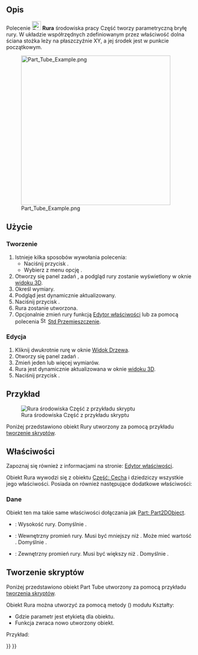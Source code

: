 <languages/>

{{Docnav/pl
|[[Part_Torus/pl|Torus]]
|[[Part_Primitives/pl|Utwórz geometrie pierwotne]]
|[[Part_Workbench/pl|środowisko pracy Część]]
|IconL=Part_Torus.svg
|IconR=Part_Primitives.svg
|IconC=Workbench_Part.svg
}}

{{GuiCommand/pl
|Name=Part Tube
|Name/pl=Część: Rura
|MenuLocation=Część → Bryła pierwotna → Utwórz rurę
|Workbenches=[[Part_Workbench/pl|Część]]
|Version=0.19
|SeeAlso=[[Part_Primitives/pl|Utwórz geometrie pierwotne]]
}}

<span id="Description"></span>
==Opis==

Polecenie [[Image:Part_Tube.svg|24px]] '''Rura''' środowiska pracy Część tworzy parametryczną bryłę rury. W układzie współrzędnych zdefiniowanym przez właściwość {{PropertyData|Umiejscowienie}} dolna ściana stożka leży na płaszczyźnie XY, a jej środek jest w punkcie początkowym.

[[Image:Part_Tube_Example.png|400px]]

<span id="Usage"></span>
==Użycie==

<span id="Create"></span>
===Tworzenie===

# Istnieje kilka sposobów wywołania polecenia:
#* Naciśnij przycisk {{Button|[[Image:Part_Tube.svg|16px]] '''Utwórz rurę'''}}.
#* Wybierz z menu opcję {{MenuCommand|Część → Bryła pierwotna → [[Image:Part_Tube.svg|16px]] Utwórz rurę}}.
# Otworzy się panel zadań {{MenuCommand|Rura}}, a podgląd rury zostanie wyświetlony w oknie [[3D_view/pl|widoku 3D]].
# Określ wymiary.
# Podgląd jest dynamicznie aktualizowany.
# Naciśnij przycisk {{Button|OK}}.
# Rura zostanie utworzona.
# Opcjonalnie zmień {{PropertyData|Umiejscowienie}} rury funkcją [[Property_editor/pl|Edytor właściwości]] lub za pomocą polecenia [[Image:Std_TransformManip.svg|16px]] [[Std_TransformManip/pl|Std Przemieszczenie]].

<span id="Edit"></span>
===Edycja===

# Kliknij dwukrotnie rurę w oknie [[Tree_view/pl|Widok Drzewa]].
# Otworzy się panel zadań {{MenuCommand|Rura}}.
# Zmień jeden lub więcej wymiarów.
# Rura jest dynamicznie aktualizowana w oknie [[3D_view/pl|widoku 3D]].
# Naciśnij przycisk {{Button|OK}}.

<span id="Example"></span>
==Przykład==

[[Image:Part_Tube_Scripting_Example.png|thumb|Rura środowiska Część z przykładu skryptu]]

Poniżej przedstawiono obiekt Rury utworzony za pomocą przykładu [[#Tworzenie_skryptów|tworzenie skryptów]].

<span id="Properties"></span>
==Właściwości==

Zapoznaj się również z informacjami na stronie: [[Property_editor/pl|Edytor właściwości]].

Obiekt Rura wywodzi się z obiektu [[Part_Feature/pl|Część: Cecha]] i dziedziczy wszystkie jego właściwości. Posiada on również następujące dodatkowe właściwości:

<span id="Data"></span>
===Dane===

{{TitleProperty|Dołączenie}}

Obiekt ten ma takie same właściwości dołączania jak [[Part_Part2DObject/pl#Dane|Part: Part2DObject]].

{{TitleProperty|Rura}}

* {{PropertyData|Wysokość|Length}}: Wysokość rury. Domyślnie {{Value|10mm}}.
* {{PropertyData|Promień wewnętrzny|Length}}: Wewnętrzny promień rury. Musi być mniejszy niż {{PropertyData|Promień zewnętrzny}}. Może mieć wartość {{Value|0}}. Domyślnie {{Value|2mm}}.
* {{PropertyData|Promień zewnętrzny|Length}}: Zewnętrzny promień rury. Musi być większy niż {{PropertyData|Promień wewnętrzny}}. Domyślnie {{Value|5mm}}.

<span id="Scripting"></span>
==Tworzenie skryptów==

Poniżej przedstawiono obiekt Part Tube utworzony za pomocą przykładu [[#Tworzenie_skryptów|tworzenia skryptów]].

Obiekt Rura można utworzyć za pomocą metody {{Incode|addTube()}} ({{Version/pl|0.20}}) modułu Kształty:

{{Code|code=
tube = Shapes.addTube(FreeCAD.ActiveDocument, "myTube")
}}

* Gdzie parametr {{Incode|"myTube"}} jest etykietą dla obiektu.
* Funkcja zwraca nowo utworzony obiekt.

Przykład:

{{Code|code=
import FreeCAD as App
from BasicShapes import Shapes

doc = App.activeDocument()

tube = Shapes.addTube(FreeCAD.ActiveDocument, "myTube")
tube.Height = 20
tube.InnerRadius = 2
tube.OuterRadius = 3
tube.Placement = App.Placement(App.Vector(2, 4, 5), App.Rotation(60, 60, 30))

doc.recompute()
}}


{{Docnav/pl
|[[Part_Torus/pl|Torus]]
|[[Part_Primitives/pl|Utwórz geometrie pierwotne]]
|[[Part_Workbench/pl|środowisko pracy Część]]
|IconL=Part_Torus.svg
|IconR=Part_Primitives.svg
|IconC=Workbench_Part.svg
}}

{{Part_Tools_navi{{#translation:}}}}
{{Userdocnavi{{#translation:}}}}